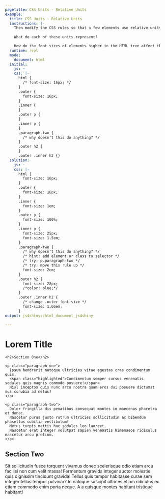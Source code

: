 ```yaml
---
pagetitle: CSS Units - Relative Units
example:
  title: CSS Units - Relative Units
  instructions: |-
    Then modify the CSS rules so that a few elements use relative units: `%`, `em`, `rem`, `vw`, `vh`, `vmin`, `vmax`. 
    
    What do each of these units represent?

    How do the font sizes of elements higher in the HTML tree affect the font size of their children? If you set `.inner` to `80%`, why isn't each child element smaller and smaller?
  runtime: repl
  mode:
    document: html
  initial:
    js: ~
    css: |-
      html {
        /* font-size: 16px; */
      }
      .outer {
        font-size: 16px;
      }
      .inner {
      }
      .outer p {
      }
      .inner p {
      }
      .paragraph-two {
        /* why doesn't this do anything? */
      }
      .outer h2 {
      }
      .outer .inner h2 {}
  solution:
    js: ~
    css: |-
      html {
        font-size: 16px;
      }
      .outer {
        font-size: 16px;
      }
      .inner {
        font-size: 1em;
      }
      .outer p {
        font-size: 100%;
      }
      .inner p {
        font-size: 25px;
        font-size: 1.5em;
      }
      .paragraph-two {
        /* why doesn't this do anything? */
        /* hint: add element or class to selector */
        /* try: p.paragraph-two */
        /* try: move this rule up */
        font-size: 2em;
      }
      .outer h2 {
        font-size: 28px;
        /*color: blue;*/
      }
      .outer .inner h2 {
        /* change .outer font-size */
        font-size: 1.66em;
      }
output: js4shiny::html_document_js4shiny

---
```

<div><!--for pandoc-->
<div class="outer">

  <h1>Lorem Title</h1>

  <div class="inner">

    <h2>Section One</h2>

    <p class="paragraph-one">
      Ipsum hendrerit natoque ultricies vitae egestas cras condimentum quis.
      <span class="highlighted">Condimentum semper cursus venenatis sodales quis magnis commodo posuere!</span>
      Nisl inceptos quis nunc arcu nostra quam eros dui posuere dictumst mus conubia ad netus!
    </p>

    <p class="paragraph-two">
      Dolor fringilla dis penatibus consequat montes in maecenas pharetra et donec.
      Nascetur purus justo rutrum ultricies sollicitudin ac bibendum phasellus cubilia vestibulum!
      Metus turpis mattis hac sodales leo laoreet.
      Nascetur erat integer volutpat sapien venenatis himenaeos ridiculus nascetur arcu pretium.
    </p>

  </div>

  <h2>Section Two</h2>

  <p class="paragraph-three">
    Sit sollicitudin fusce torquent vivamus donec scelerisque odio etiam arcu facilisi non cum velit massa!
    <span class="highlighted">Fermentum gravida integer auctor molestie quis dignissim tincidunt gravida!</span>
    Tellus quis tempor habitasse curae sem integer tellus tempor pulvinar?
    In natoque suscipit ultrices etiam ridiculus eu etiam commodo enim porta neque.
    A a quisque montes habitant tristique habitant!
  </p>
</div>
</div><!--for pandoc-->

